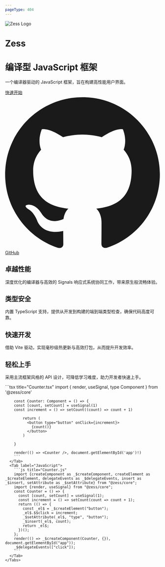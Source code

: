 ```yaml
---
pageType: 404
---
```



<div className="home">
  <div className="hero">
    <div className="hero__logo">
      <img
        src="https://pic1.imgdb.cn/item/68c7c093c5157e1a8804fb52.svg"
        alt="Zess Logo"
      />
    </div>
    <div className="hero__title">
      <h1 className="hero__name">Zess</h1>
      <h1 className="hero__tagline">
        <span className="hero__tagline__accent">编译型</span> JavaScript 框架
      </h1>
      <p className="hero__description">
        一个编译器驱动的 JavaScript 框架，旨在构建高性能用户界面。
      </p>
    </div>
    <div className="hero__button">
      <a
        href="/zess/zh/guide/start/getting-started.html"
        className="hero__button__get-started"
      >
        快速开始
      </a>
      <a href="https://github.com/rpsffx/zess" className="hero__button__github">
        <svg
          xmlns="http://www.w3.org/2000/svg"
          width="100%"
          viewBox="0 0 24 24"
          className="hero__button__github-icon"
        >
          <title>GitHub</title>
          <path
            fill="currentColor"
            d="M12 .297c-6.63 0-12 5.373-12 12c0 5.303 3.438 9.8 8.205 11.385c.6.113.82-.258.82-.577c0-.285-.01-1.04-.015-2.04c-3.338.724-4.042-1.61-4.042-1.61C4.422 18.07 3.633 17.7 3.633 17.7c-1.087-.744.084-.729.084-.729c1.205.084 1.838 1.236 1.838 1.236c1.07 1.835 2.809 1.305 3.495.998c.108-.776.417-1.305.76-1.605c-2.665-.3-5.466-1.332-5.466-5.93c0-1.31.465-2.38 1.235-3.22c-.135-.303-.54-1.523.105-3.176c0 0 1.005-.322 3.3 1.23c.96-.267 1.98-.399 3-.405c1.02.006 2.04.138 3 .405c2.28-1.552 3.285-1.23 3.285-1.23c.645 1.653.24 2.873.12 3.176c.765.84 1.23 1.91 1.23 3.22c0 4.61-2.805 5.625-5.475 5.92c.42.36.81 1.096.81 2.22c0 1.606-.015 2.896-.015 3.286c0 .315.21.69.825.57C20.565 22.092 24 17.592 24 12.297c0-6.627-5.373-12-12-12"
          ></path>
        </svg>
        GitHub
      </a>
    </div>
  </div>
  <div className="features">
    <div className="feature">
      <h2 className="feature__title">卓越性能</h2>
      <p className="feature__description">
        深度优化的编译器与高效的 Signals 响应式系统协同工作，带来原生般流畅体验。
      </p>
    </div>
    <div className="feature">
      <h2 className="feature__title">类型安全</h2>
      <p className="feature__description">
        内置 TypeScript 支持，提供从开发到构建的端到端类型检查，确保代码高度可靠。
      </p>
    </div>
    <div className="feature">
      <h2 className="feature__title">快速开发</h2>
      <p className="feature__description">
        借助 Vite 驱动，实现毫秒级热更新与高效打包，从而提升开发效率。
      </p>
    </div>
    <div className="feature">
      <h2 className="feature__title">轻松上手</h2>
      <p className="feature__description">
        采用主流框架风格的 API 设计，可降低学习难度，助力开发者快速上手。
      </p>
    </div>
  </div>
  <div className="example">
    <Tabs>
      <Tab label="TypeScript">
        ```tsx title="Counter.tsx"
        import { render, useSignal, type Component } from '@zess/core'

        const Counter: Component = () => {
        const [count, setCount] = useSignal(1)
        const increment = () => setCount((count) => count + 1)

            return (
              <button type="button" onClick={increment}>
                {count()}
              </button>
            )

        }

        render(() => <Counter />, document.getElementById('app')!)
        ```
      </Tab>
      <Tab label="JavaScript">
        ```js title="Counter.js"
        import {createComponent as _$createComponent, createElement as _$createElement, delegateEvents as _$delegateEvents, insert as _$insert, setAttribute as _$setAttribute} from "@zess/core";
        import {render, useSignal} from "@zess/core";
        const Counter = () => {
          const [count, setCount] = useSignal(1);
          const increment = () => setCount(count => count + 1);
          return (() => {
            const _el$ = _$createElement("button");
            _el$.$$click = increment;
            _$setAttribute(_el$, "type", "button");
            _$insert(_el$, count);
            return _el$;
          })();
        };
        render(() => _$createComponent(Counter, {}), document.getElementById("app"));
        _$delegateEvents(["click"]);
        ```
      </Tab>
    </Tabs>
  </div>
  <div className="footer">
    <HomeFooter />
  </div>
</div>
